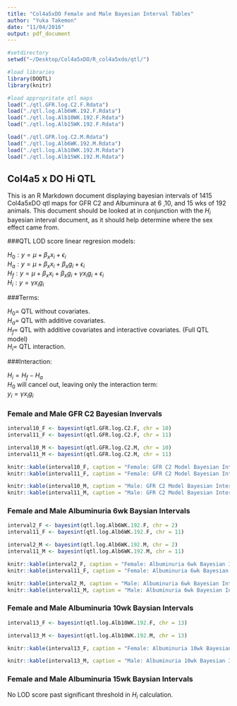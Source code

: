 ```yaml
---
title: "Col4a5xDO Female and Male Bayesian Interval Tables"
author: "Yuka Takemon"
date: "11/04/2016"
output: pdf_document
---
```


```r
#setdirectory
setwd("~/Desktop/Col4a5xDO/R_col4a5xdo/qtl/")

#load libraries
library(DOQTL)
library(knitr)

#load appropritate qtl maps 
load("./qtl.GFR.log.C2.F.Rdata")
load("./qtl.log.Alb6WK.192.F.Rdata")
load("./qtl.log.Alb10WK.192.F.Rdata")
load("./qtl.log.Alb15WK.192.F.Rdata")

load("./qtl.GFR.log.C2.M.Rdata")
load("./qtl.log.Alb6WK.192.M.Rdata")
load("./qtl.log.Alb10WK.192.M.Rdata")
load("./qtl.log.Alb15WK.192.M.Rdata")
```

## Col4a5 x DO Hi QTL 

This is an R Markdown document displaying bayesian intervals of 1415 Col4a5xDO qtl maps for GFR C2 and Albuminura at 6 ,10, and 15 wks of 192 animals.
This document should be looked at in conjunction with the $H_{i}$ bayesian interval document, as it should help determine where the sex effect came from. 


###QTL LOD score linear regresion models:

$H_{0} : y = \mu + \beta_{x} x_{i} + \epsilon_{i}$\
$H_{a} : y = \mu + \beta_{x} x_{i} + \beta_{x} g_{i} + \epsilon_{i}$\
$H_{f} : y = \mu + \beta_{x} x_{i} + \beta_{x} g_{i} + \gamma x_{i} g_{i} + \epsilon_{i}$\
$H_{i} : y = \gamma x_{i} g_{i}$

###Terms:

$H_{0} =$ QTL without covariates.\
$H_{a} =$ QTL with additive covariates.\
$H_{f} =$ QTL with additive covariates and interactive covariates. (Full QTL model)\
$H_{i} =$ QTL interaction.

###Interaction:

$H_{i} = H_{f} - H_{a}$\
$H_{0}$ will cancel out, leaving only the interaction term:\
$y_{i} = \gamma x_{i} g_{i}$


### Female and Male GFR C2 Bayesian Invervals
```r
interval10_F <- bayesint(qtl.GFR.log.C2.F, chr = 10)
interval11_F <- bayesint(qtl.GFR.log.C2.F, chr = 11)

interval10_M <- bayesint(qtl.GFR.log.C2.M, chr = 10)
interval11_M <- bayesint(qtl.GFR.log.C2.M, chr = 11)
```
\footnotesize
```r
knitr::kable(interval10_F, caption = "Female: GFR C2 Model Bayesian Interval Table: Chromosome 10")
knitr::kable(interval11_F, caption = "Female: GFR C2 Model Bayesian Interval Table: Chromosome 11")

knitr::kable(interval10_M, caption = "Male: GFR C2 Model Bayesian Interval Table: Chromosome 10")
knitr::kable(interval11_M, caption = "Male: GFR C2 Model Bayesian Interval Table: Chromosome 11")
```

### Female and Male Albuminuria 6wk Baysian Intervals

```r
interval2_F <- bayesint(qtl.log.Alb6WK.192.F, chr = 2)
interval11_F <- bayesint(qtl.log.Alb6WK.192.F, chr = 11)

interval2_M <- bayesint(qtl.log.Alb6WK.192.M, chr = 2)
interval11_M <- bayesint(qtl.log.Alb6WK.192.M, chr = 11)
```

```r
knitr::kable(interval2_F, caption = "Female: Albuminuria 6wk Bayesian Interval Table: Chromosome 2")
knitr::kable(interval11_F, caption = "Female: Albuminuria 6wk Bayesian Interval Table: Chromosome 11")

knitr::kable(interval2_M, caption = "Male: Albuminuria 6wk Bayesian Interval Table: Chromosome 2")
knitr::kable(interval11_M, caption = "Male: Albuminuria 6wk Bayesian Interval Table: Chromosome 11")
```

### Female and Male Albuminuria 10wk Baysian Intervals
```r
interval13_F <- bayesint(qtl.log.Alb10WK.192.F, chr = 13)

interval13_M <- bayesint(qtl.log.Alb10WK.192.M, chr = 13)
```

```r
knitr::kable(interval13_F, caption = "Female: Albuminuria 10wk Bayesian Interval Table: Chromosome 13")

knitr::kable(interval13_M, caption = "Male: Albuminuria 10wk Bayesian Interval Table: Chromosome 13")
```

### Female and Male Albuminuria 15wk Baysian Intervals
\normalsize
No LOD score past significant threshold in $H_{i}$ calculation.
